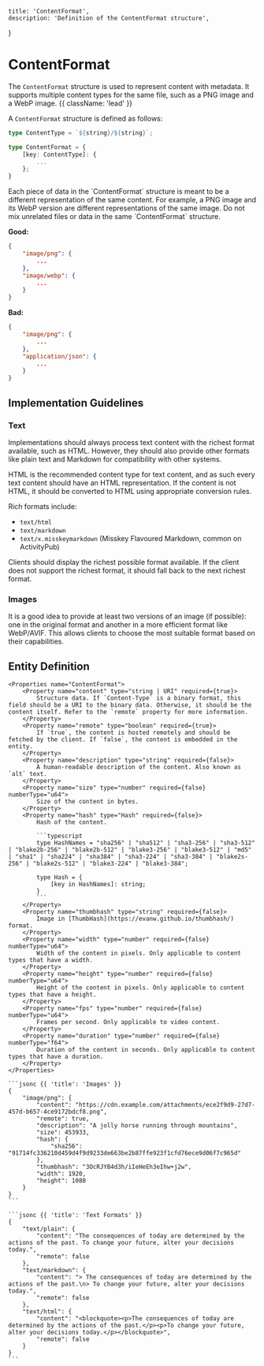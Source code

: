     title: 'ContentFormat',
    description: 'Definition of the ContentFormat structure',
}

# ContentFormat

The `ContentFormat` structure is used to represent content with metadata. It supports multiple content types for the same file, such as a PNG image and a WebP image. {{ className: 'lead' }}

A `ContentFormat` structure is defined as follows:

```typescript
type ContentType = `${string}/${string}`;

type ContentFormat = {
    [key: ContentType]: {
        ...
    };
}
```

<Note>
Each piece of data in the `ContentFormat` structure is meant to be a different representation of the same content. For example, a PNG image and its WebP version are different representations of the same image. Do not mix unrelated files or data in the same `ContentFormat` structure.

**Good:**
```json
{
    "image/png": {
        ...
    },
    "image/webp": {
        ...
    }
}
```

**Bad:**
```json
{
    "image/png": {
        ...
    },
    "application/json": {
        ...
    }
}
```
</Note>

## Implementation Guidelines

### Text

Implementations should always process text content with the richest format available, such as HTML. However, they should also provide other formats like plain text and Markdown for compatibility with other systems.

HTML is the recommended content type for text content, and as such every text content should have an HTML representation. If the content is not HTML, it should be converted to HTML using appropriate conversion rules.

Rich formats include:
- `text/html`
- `text/markdown`
- `text/x.misskeymarkdown` (Misskey Flavoured Markdown, common on ActivityPub)

Clients should display the richest possible format available. If the client does not support the richest format, it should fall back to the next richest format.

### Images

It is a good idea to provide at least two versions of an image (if possible): one in the original format and another in a more efficient format like WebP/AVIF. This allows clients to choose the most suitable format based on their capabilities.

## Entity Definition

<Row>
  <Col>

    <Properties name="ContentFormat">
        <Property name="content" type="string | URI" required={true}>
            Structure data. If `Content-Type` is a binary format, this field should be a URI to the binary data. Otherwise, it should be the content itself. Refer to the `remote` property for more information.
        </Property>
        <Property name="remote" type="boolean" required={true}>
            If `true`, the content is hosted remotely and should be fetched by the client. If `false`, the content is embedded in the entity.
        </Property>
        <Property name="description" type="string" required={false}>
            A human-readable description of the content. Also known as `alt` text.
        </Property>
        <Property name="size" type="number" required={false} numberType="u64">
            Size of the content in bytes.
        </Property>
        <Property name="hash" type="Hash" required={false}>
            Hash of the content.

            ```typescript
            type HashNames = "sha256" | "sha512" | "sha3-256" | "sha3-512" | "blake2b-256" | "blake2b-512" | "blake3-256" | "blake3-512" | "md5" | "sha1" | "sha224" | "sha384" | "sha3-224" | "sha3-384" | "blake2s-256" | "blake2s-512" | "blake3-224" | "blake3-384";

            type Hash = {
                [key in HashNames]: string;
            }
            ```
        </Property>
        <Property name="thumbhash" type="string" required={false}>
            Image in [ThumbHash](https://evanw.github.io/thumbhash/) format.
        </Property>
        <Property name="width" type="number" required={false} numberType="u64">
            Width of the content in pixels. Only applicable to content types that have a width.
        </Property>
        <Property name="height" type="number" required={false} numberType="u64">
            Height of the content in pixels. Only applicable to content types that have a height.
        </Property>
        <Property name="fps" type="number" required={false} numberType="u64">
            Frames per second. Only applicable to video content.
        </Property>
        <Property name="duration" type="number" required={false} numberType="f64">
            Duration of the content in seconds. Only applicable to content types that have a duration.
        </Property>
    </Properties>

  </Col>
  <Col sticky>

    ```jsonc {{ 'title': 'Images' }}
    {
        "image/png": {
            "content": "https://cdn.example.com/attachments/ece2f9d9-27d7-457d-b657-4ce9172bdcf8.png",
            "remote": true,
            "description": "A jolly horse running through mountains",
            "size": 453933,
            "hash": {
                "sha256": "91714fc336210d459d4f9d9233de663be2b87ffe923f1cfd76ece9d06f7c965d"
            },
            "thumbhash": "3OcRJYB4d3h/iIeHeEh3eIhw+j2w",
            "width": 1920,
            "height": 1080
        }
    }
    ```

    ```jsonc {{ 'title': 'Text Formats' }}
    {
        "text/plain": {
            "content": "The consequences of today are determined by the actions of the past. To change your future, alter your decisions today.",
            "remote": false
        },
        "text/markdown": {
            "content": "> The consequences of today are determined by the actions of the past.\n> To change your future, alter your decisions today.",
            "remote": false
        },
        "text/html": {
            "content": "<blockquote><p>The consequences of today are determined by the actions of the past.</p><p>To change your future, alter your decisions today.</p></blockquote>",
            "remote": false
        }
    }
    ```

  </Col>
</Row>
